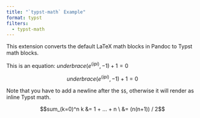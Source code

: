 ```yaml
---
title: "`typst-math` Example"
format: typst
filters:
  - typst-math
---
```


This extension converts the default LaTeX math blocks in Pandoc to Typst math blocks.

This is an equation: $underbrace(e^(i pi), -1) + 1 = 0$

$$
underbrace(e^(i pi), -1) + 1 = 0
$$

Note that you have to add a newline after the `$$`, otherwise it will render as inline Typst math.

$$sum_(k=0)^n k
  &= 1 + ... + n \
  &= (n(n+1)) / 2$$